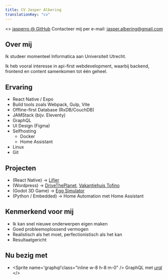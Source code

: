 ```yaml
---
title: CV Jasper Albering
translationKey: "cv"
---
```



<>
[jasperro @ GitHub](github.com/jasperro)
Contacteer mij per e-mail: jasper.albering@gmail.com

## Over mij

Ik studeer momenteel Informatica aan Universiteit Utrecht.

Ik heb vooral interesse in api-first webdevelopment, waarbij backend, frontend en content samenkomen tot één geheel.

## Ervaring

-   React Native / Expo
-   Build tools zoals Webpack, Gulp, Vite
-   Offline-first Database (RxDB/CouchDB)
-   JAMStack (bijv. Eleventy)
-   GraphQL
-   UI Design (Figma)
-   Selfhosting
    -   Docker
    -   Home Assistant
-   Linux
-   Git

## Projecten

-   <Sprite name="react" class="m-0 inline h-8 w-8" /> (React Native) &#8594; <a href="https://github.com/jasperro/lifier">Lifier</a>
-   <Sprite name="wordpress" class="m-0 inline h-8 w-8" /> (Wordpress) &#8594; <a href="https://drivetheplanet.com">DriveThePlanet</a>, <a href="https://vakantiehuis-in-drenthe.com">Vakantiehuis Tofino</a>
-   <Sprite name="godot" class="m-0 inline h-8 w-8" /> (Godot 3D Game) &#8594; <a href="https://github.com/jasperro/egg-simulator">Egg Simulator</a>
-   <Sprite name="language-python" class="m-0 inline h-8 w-8" /> (Python / Embedded) &#8594; Home Automation met Home Assistant

## Kenmerkend voor mij

-   Ik kan snel nieuwe onderwerpen eigen maken
-   Goed probleemoplossend vermogen
-   Realistisch als het moet, perfectionistisch als het kan
-   Resultaatgericht

## Nu bezig met

-   <Sprite name='graphql'class="inline w-8 h-8 m-0" /> GraphQL met <a href="https://formidable.com/open-source/urql/">urql</a>
</>
